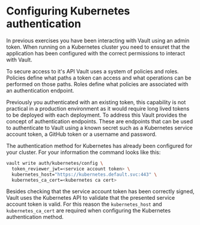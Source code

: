 # Configuring Kubernetes authentication

In previous exercises you have been interacting with Vault using an admin token.
When running on a Kubernetes cluster you need to ensuret that the application
has been configured with the correct permissions to interact with Vault.

To secure access to it's API Vault uses a system of policies and roles. Policies
define what paths a token can access and what operations can be performed on those
paths. Roles define what policies are associated with an authentication endpoint.

Previously you authenticated with an existing token, this capability is not
practical in a production environment as it would require long lived tokens
to be deployed with each deployment.  To address this Vault provides the concept
of authentication endpoints.  These are endpoints that can be used to authenticate
to Vault using a known secret such as a Kubernetes service account token, a GitHub
token or a username and password.

The authentication method for Kubernetes has already been configured for your
cluster.  For your information the command looks like this:

```bash
vault write auth/kubernetes/config \
  token_reviewer_jwt=<service account token> \
  kubernetes_host="https://kubernetes.default.svc:443" \
  kubernetes_ca_cert=<kubernetes ca cert>
```

Besides checking that the service account token has been correctly signed, 
Vault uses the Kubernetes API to validate that the presented service account token 
is valid.  For this reason the `kubernetes_host` and `kubernetes_ca_cert` are required
when configuring the Kubernetes authentication method.
